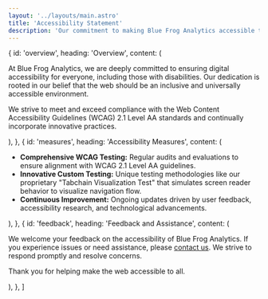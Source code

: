 ```yaml
---
layout: '../layouts/main.astro'
title: 'Accessibility Statement'
description: 'Our commitment to making Blue Frog Analytics accessible to everyone.'
---
```



  {
    id: 'overview',
    heading: 'Overview',
    content: (
      <Fragment>
        <p>
          At Blue Frog Analytics, we are deeply committed to ensuring digital accessibility for everyone, including those with disabilities. Our dedication is rooted in our belief that the web should be an inclusive and universally accessible environment.
        </p>
        <p>
          We strive to meet and exceed compliance with the Web Content Accessibility Guidelines (WCAG) 2.1 Level AA standards and continually incorporate innovative practices.
        </p>
      </Fragment>
    ),
  },
  {
    id: 'measures',
    heading: 'Accessibility Measures',
    content: (
      <ul>
        <li>
          <strong>Comprehensive WCAG Testing:</strong> Regular audits and evaluations to ensure alignment with WCAG 2.1 Level AA guidelines.
        </li>
        <li>
          <strong>Innovative Custom Testing:</strong> Unique testing methodologies like our proprietary "Tabchain Visualization Test" that simulates screen reader behavior to visualize navigation flow.
        </li>
        <li>
          <strong>Continuous Improvement:</strong> Ongoing updates driven by user feedback, accessibility research, and technological advancements.
        </li>
      </ul>
    ),
  },
  {
    id: 'feedback',
    heading: 'Feedback and Assistance',
    content: (
      <Fragment>
        <p>
          We welcome your feedback on the accessibility of Blue Frog Analytics. If you experience issues or need assistance, please <a href="/contact">contact us</a>. We strive to respond promptly and resolve concerns.
        </p>
        <p>Thank you for helping make the web accessible to all.</p>
      </Fragment>
    ),
  },
]

<PageWithSidebar title="Accessibility Statement for Blue Frog Analytics" description="Our commitment to digital accessibility for everyone." sections={sections} />
